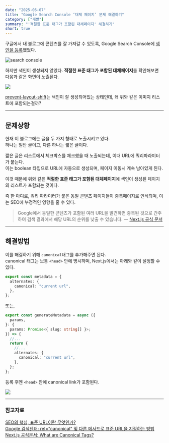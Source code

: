 ```yaml
---
date: "2025-05-07"
title: "Google Search Console ‘대체 페이지’ 문제 해결하기"
category: ["개발"]
summary: "'적절한 표준 태그가 포함된 대체페이지' 해결하기"
short: true
---
```


구글에서 내 블로그에 콘텐츠를 잘 가져갈 수 있도록, Google Search Console에 [색인을 등록](https://geuni620.github.io/blog/2023/8/6/google-search-console/)했었다.

![search console](./search-console-1.png)

하지만 색인이 생성되지 않았다. **적절한 표준 태그가 포함된 대체페이지**를 확인해보면 다음과 같은 화면이 노출된다.

![](./search-console-2.png)

[prevent-layout-shift](https://www.geuni.me/blog/2025/03/22/prevent-layout-shift)는 색인이 잘 생성되어있는 상태인데, 왜 위와 같은 이미지 리스트에 포함되는걸까?

---

## 문제상황

현재 이 블로그에는 글을 두 가지 형태로 노출시키고 있다.  
하나는 일반 글이고, 다른 하나는 짧은 글이다.

짧은 글은 리스트에서 체크박스를 체크했을 때 노출되는데, 이때 URL에 쿼리파라미터가 붙는다.  
이는 boolean 타입으로 URL에 자동으로 생성되며, 페이지 이동시 계속 남아있게 된다.

이것 때문에 위와 같은 **적절한 표준 태그가 포함된 대체페이지**에 색인이 생성된 페이지의 리스트가 포함되는 것이다.

즉 한 마디로, 쿼리 파라미터가 붙은 동일 콘텐츠 페이지들이 중복페이지로 인식되며, 이는 SEO에 부정적인 영향을 줄 수 있다.

> Google에서 동일한 콘텐츠가 포함된 여러 URL을 발견하면 중복된 것으로 간주하여 검색 결과에서 해당 URL의 순위를 낮출 수 있습니다.
> — [Next.js 공식 문서](https://nextjs.org/learn/seo/canonical)

---

## 해결방법

이를 해결하기 위해 `canonical`태그를 추가해주면 된다.  
canonical 태그는 보통 `<head>` 안에 명시하며, Next.js에서는 아래와 같이 설정할 수 있다.

```ts
export const metadata = {
  alternates: {
    canonical: "current url",
  },
};
```

또는,

```ts
export const generateMetadata = async ({
  params,
}: {
  params: Promise<{ slug: string[] }>;
}) => {
  //...
  return {
    //...
    alternates: {
      canonical: "current url",
    },
  };
};
```

등록 후엔 `<head>` 안에 canonical link가 포함된다.

![](./canonical.png)

---

### 참고자료

[SEO의 핵심, 표준 URL이란 무엇인가?](https://osoma.kr/blog/canonical-url/)  
[Google 검색센터: rel="canonical" 및 다른 메서드로 표준 URL을 지정하는 방법](https://developers.google.com/search/docs/crawling-indexing/consolidate-duplicate-urls?hl=ko)  
[Next.js 공식문서: What are Canonical Tags?](https://nextjs.org/learn/seo/canonical)

